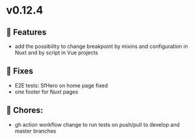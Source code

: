 
<Meta title="Releases/v0.12.x - Latest/v0.12.4 - Latest/Change log" />

# v0.12.4

## 🚀 Features

- add the possibility to change breakpoint by mixins and configuration in Nuxt and by script in Vue projects 

## 🐛 Fixes

- E2E tests: SfHero on home page fixed
- one footer for Nuxt pages

## 🧹 Chores:

- gh action workflow change to run tests on push/pull to develop and master branches